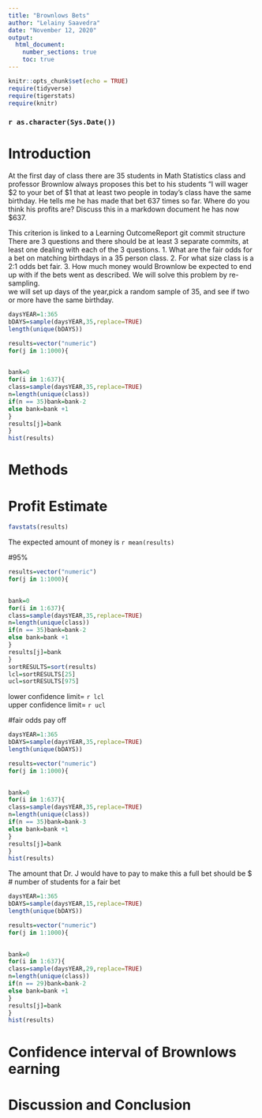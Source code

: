```yaml
---
title: "Brownlows Bets"
author: "Lelainy Saavedra"
date: "November 12, 2020"
output: 
  html_document:
    number_sections: true
    toc: true
---
```


```r
knitr::opts_chunk$set(echo = TRUE)
require(tidyverse)
require(tigerstats)
require(knitr)
```
### `r as.character(Sys.Date())`



<!-- We recommend you use git branches -- create a separate branch for each major section i.e. Introduction, Methods, Results, Inferential Results, and Discussion and Conclusions - leave the YAML block untouched until the final merge where you put in your own name !-->

# Introduction

<!--In this section you explain what you are trying to show.  Where did the data come from?  What is the research or other question you are trying to answer?!-->

 At the first day of class there are 35 students in Math Statistics class and professor Brownlow always proposes this bet to his students "I will wager $2 to your bet of $1 that at least two people in today's class have  the same birthday.  He tells me he has made that bet 637 times so far. Where do you think his profits are? Discuss this in a markdown document
he has now $637.

This criterion is linked to a Learning OutcomeReport git commit structure
There are 3 questions and there should be at least 3 separate commits, at least one dealing with each of the 3 questions.
1. What are the fair odds for a bet on matching birthdays in a 35 person class.
2. For what size class is a 2:1 odds bet fair.
3. How much money would Brownlow be expected to end up with if the bets went as described.
We will solve this problem by re-sampling.    
we will set up days of the year,pick a random sample of 35, and see if two or more have the same birthday.  

```r
daysYEAR=1:365
bDAYS=sample(daysYEAR,35,replace=TRUE)
length(unique(bDAYS))
```
```r
results=vector("numeric")
for(j in 1:1000){
  

bank=0
for(i in 1:637){
class=sample(daysYEAR,35,replace=TRUE) 
n=length(unique(class))
if(n == 35)bank=bank-2
else bank=bank +1
}
results[j]=bank
}
hist(results)
```


# Methods

<!--Decide on your methods:  In this section explain the approach you will take to attack the issue --- how will you decide on a likely estimate of professor Brownlow's earnings or losses after 637 bets. Also explain how you construct a 95% confidence interval about your estimate of his winnings !-->


# Profit Estimate
```r
favstats(results)
```
The expected amount of money is `r mean(results)`


<!--Explain and display the results of your method of coming up with the estimate of professor Brownlows betting profits!-->
#95%
```r
results=vector("numeric")
for(j in 1:1000){
  

bank=0
for(i in 1:637){
class=sample(daysYEAR,35,replace=TRUE) 
n=length(unique(class))
if(n == 35)bank=bank-2
else bank=bank +1
}
results[j]=bank
}
sortRESULTS=sort(results)
lcl=sortRESULTS[25]
ucl=sortRESULTS[975]


```
lower confidence limit= `r lcl`  
upper confidence limit= `r ucl`  

#fair odds pay off  
```r
daysYEAR=1:365
bDAYS=sample(daysYEAR,35,replace=TRUE)
length(unique(bDAYS))
```
```r
results=vector("numeric")
for(j in 1:1000){
  

bank=0
for(i in 1:637){
class=sample(daysYEAR,35,replace=TRUE) 
n=length(unique(class))
if(n == 35)bank=bank-3
else bank=bank +1
}
results[j]=bank
}
hist(results)
```
The amount that  Dr. J would have to pay to make this a full bet should be $ 
# number of students for a fair bet  
```r
daysYEAR=1:365
bDAYS=sample(daysYEAR,15,replace=TRUE)
length(unique(bDAYS))
```
```r
results=vector("numeric")
for(j in 1:1000){
  

bank=0
for(i in 1:637){
class=sample(daysYEAR,29,replace=TRUE) 
n=length(unique(class))
if(n == 29)bank=bank-2
else bank=bank +1
}
results[j]=bank
}
hist(results)
```
# Confidence interval of Brownlows earning

<!--Explain and display your method of coming up with a 95% confidence interval of  professor Brownlows winnings (or losings)-->


# Discussion and Conclusion

<!--Discussion and conclusion here.  If professor Brownlow is consistantly making or losing money how could he change his payout so that his profits center on zero?  Also discuss what size his class should be in order to have his current scheme balance at zero profit.!-->

